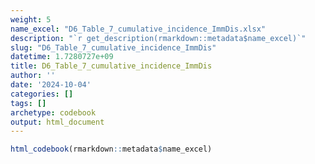 ```yaml
---
weight: 5
name_excel: "D6_Table_7_cumulative_incidence_ImmDis.xlsx"
description: "`r get_description(rmarkdown::metadata$name_excel)`"
slug: "D6_Table_7_cumulative_incidence_ImmDis"
datetime: 1.7280727e+09
title: D6_Table_7_cumulative_incidence_ImmDis
author: ''
date: '2024-10-04'
categories: []
tags: []
archetype: codebook
output: html_document
---
```


```r
html_codebook(rmarkdown::metadata$name_excel)
```
